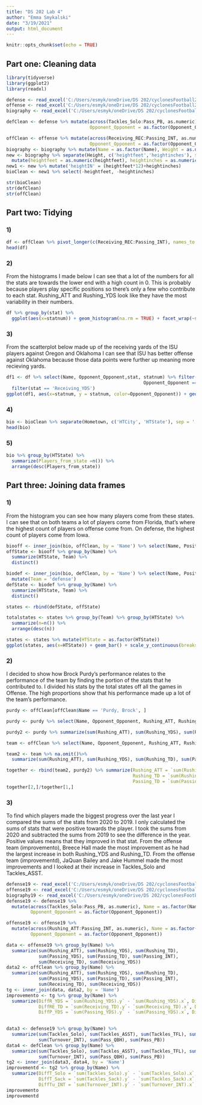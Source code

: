 ```yaml
---
title: "DS 202 Lab 4"
author: "Emma Smykalski"
date: "3/19/2021"
output: html_document
---
```


```r
knitr::opts_chunk$set(echo = TRUE)
```

## Part one: Cleaning data  
```r
library(tidyverse)
library(ggplot2)
library(readxl)

defense <- read_excel('C:/Users/esmyk/oneDrive/DS 202/cyclonesFootball2020.xlsx', sheet='Defensive')
offense <- read_excel('C:/Users/esmyk/oneDrive/DS 202/cyclonesFootball2020.xlsx', sheet='Offensive')
biography <- read_excel('C:/Users/esmyk/oneDrive/DS 202/cyclonesFootball2020.xlsx', sheet='Biography')
```
```r
defClean <- defense %>% mutate(across(Tackles_Solo:Pass_PB, as.numeric),Name = as.factor(Name), 
                               Opponent_Opponent = as.factor(Opponent_Opponent))

offClean <- offense %>% mutate(across(Receiving_REC:Passing_INT, as.numeric), Name = as.factor(Name), 
                               Opponent_Opponent = as.factor(Opponent_Opponent))
biography <- biography %>% mutate(Name = as.factor(Name), Weight = as.numeric(Weight))
new <- biography %>% separate(Height, c('heightfeet','heightinches'), sep='-') %>%
  mutate(heightfeet = as.numeric(heightfeet), heightinches = as.numeric(heightinches))
new1 <- new %>% mutate('heightIN' = (heightfeet*12)+heightinches)
bioClean <- new1 %>% select(-heightfeet, -heightinches)

str(bioClean)
str(defClean)
str(offClean)

```  

## Part two: Tidying  
### 1) 
```r
df <- offClean %>% pivot_longer(c(Receiving_REC:Passing_INT), names_to = 'stat', values_to = 'statnum')
head(df)
```  
### 2)  
From the histograms I made below I can see that a lot of the numbers for all the stats are towards the lower end with a high count in 0. This is probably because players play specific positions so there's only a few who contribute to each stat. Rushing_ATT and Rushing_YDS look like they have the most variability in their numbers.
```r
df %>% group_by(stat) %>%
  ggplot(aes(x=statnum)) + geom_histogram(na.rm = TRUE) + facet_wrap(~stat, scales = 'free')
```  

### 3)  
From the scatterplot below made up of the receiving yards of the ISU players against Oregon and Oklahoma I can see that ISU has better offense against Oklahoma because those data points were further up meaning more recieving yards.  
```r
df1 <- df %>% select(Name, Opponent_Opponent,stat, statnum) %>% filter(Opponent_Opponent == 'Oregon' |
                                                   Opponent_Opponent == 'Oklahoma') %>%
  filter(stat == 'Receiving_YDS')
ggplot(df1, aes(x=statnum, y = statnum, color=Opponent_Opponent)) + geom_point() + xlab('Receiving Yards') + ylab('Receiving Yards')
```

### 4)
```r
bio <- bioClean %>% separate(Hometown, c('HTCity', 'HTState'), sep = ', ')
head(bio)
```

### 5)  
```r
bio %>% group_by(HTState) %>%
  summarize(Players_from_state =n()) %>%
  arrange(desc(Players_from_state))
```

## Part three: Joining data frames  
### 1)  
From the histogram you can see how many players come from these states. I can see that on both teams a lot of players come from Florida, that's where the highest count of players on offense come from. On defense, the highest count of players come from Iowa.  
```r
biooff <- inner_join(bio, offClean, by = 'Name') %>% select(Name, Position, HTState) %>% mutate(Team = 'Offense')
offState <- biooff %>% group_by(Name) %>%
  summarize(HTState, Team) %>%
  distinct()

biodef <- inner_join(bio, defClean, by = 'Name') %>% select(Name, Position, HTState) %>%
  mutate(Team = 'defense')
defState <- biodef %>% group_by(Name) %>%
  summarize(HTState, Team) %>%
  distinct()

states <- rbind(defState, offState)

totalstates <- states %>% group_by(Team) %>% group_by(HTState) %>%
  summarize(n=n()) %>%
  arrange(desc(n))

states <- states %>% mutate(HTState = as.factor(HTState)) 
ggplot(states, aes(x=HTState)) + geom_bar() + scale_y_continuous(breaks=c(2,4,6,8,10,12,14)) + xlab('State') + ylab('Number of players from the state') + facet_wrap(~Team) + coord_flip()
```  

### 2)  
I decided to show how Brock Purdy's performance relates to the performance of the team by finding the portion of the stats that he contributed to. I divided his stats by the total states off all the games in Offense. The high proportions show that his performance made up a lot of the team's performance. 
```r
purdy <- offClean[offClean$Name == 'Purdy, Brock', ]

purdy <- purdy %>% select(Name, Opponent_Opponent, Rushing_ATT, Rushing_YDS, Rushing_TD, Passing_YDS, Passing_TD, Passing_INT)

purdy2 <- purdy %>% summarize(sum(Rushing_ATT), sum(Rushing_YDS), sum(Rushing_TD),sum(Passing_YDS), sum(Passing_TD), sum(Passing_INT))

team <- offClean %>% select(Name, Opponent_Opponent, Rushing_ATT, Rushing_YDS, Rushing_TD, Passing_YDS, Passing_TD, Passing_INT)

team2 <- team %>% na.omit()%>%
  summarize(sum(Rushing_ATT), sum(Rushing_YDS), sum(Rushing_TD), sum(Passing_YDS), sum(Passing_TD), sum(Passing_INT))

together <- rbind(team2, purdy2) %>% summarize(Rushing_ATT = `sum(Rushing_ATT)`, Rushing_YDS = `sum(Rushing_YDS)`, 
                                               Rushing_TD = `sum(Rushing_TD)`, Passing_YDS = `sum(Passing_YDS)`, 
                                               Passing_TD = `sum(Passing_TD)`, Passing_INT = `sum(Passing_INT)`)
together[2,]/together[1,]
```  

### 3)  
To find which players made the biggest progress over the last year I compared the sums of the stats from 2020 to 2019. I only calculated the sums of stats that were positive towards the player. I took the sums from 2020 and subtracted the sums from 2019 to see the difference in the year. Positive values means that they improved in that stat. From the offense team (improvemento), Breece Hall made the most improvement as he had the largest increase in both Rushing_YDS and Rushing_TD.  From the offense team (improvementd), JaQuan Bailey and Jake Hummel made the most improvements and I looked at their increase in Tackles_Solo and Tackles_ASST.
```r
defense19 <- read_excel('C:/Users/esmyk/oneDrive/DS 202/cyclonesFootball2019.xlsx', sheet='Defensive')
offense19 <- read_excel('C:/Users/esmyk/oneDrive/DS 202/cyclonesFootball2019.xlsx', sheet='Offensive')
biography19 <- read_excel('C:/Users/esmyk/oneDrive/DS 202/cyclonesFootball2019.xlsx', sheet='Biography')
defense19 <- defense19 %>%
  mutate(across(Tackles_Solo:Pass_PB, as.numeric), Name = as.factor(Name), 
         Opponent_Opponent = as.factor(Opponent_Opponent))

offense19 <- offense19 %>%
  mutate(across(Rushing_ATT:Passing_INT, as.numeric), Name = as.factor(Name), 
         Opponent_Opponent = as.factor(Opponent_Opponent))

data <- offense19 %>% group_by(Name) %>%
  summarize(sum(Rushing_ATT), sum(Rushing_YDS), sum(Rushing_TD),
            sum(Passing_YDS), sum(Passing_TD), sum(Passing_INT),
            sum(Receiving_TD), sum(Receiving_YDS))
data2 <- offClean %>% group_by(Name) %>%
  summarize(sum(Rushing_ATT), sum(Rushing_YDS), sum(Rushing_TD),
            sum(Passing_YDS), sum(Passing_TD), sum(Passing_INT), 
            sum(Receiving_TD), sum(Receiving_YDS))
tg <- inner_join(data, data2, by = 'Name')
improvemento <- tg %>% group_by(Name) %>%
  summarize(DiffR_YDS = `sum(Rushing_YDS).y` - `sum(Rushing_YDS).x`, DiffR_TD = `sum(Rushing_TD).y` - `sum(Rushing_TD).x`, 
            DiffRE_TD = `sum(Receiving_TD).y`- `sum(Receiving_TD).x`, DiffRE_YDS = `sum(Receiving_YDS).y`- `sum(Receiving_YDS).x`, 
            DiffP_YDS = `sum(Passing_YDS).y` - `sum(Passing_YDS).x`, DiffP_TD = `sum(Passing_TD).y` - `sum(Passing_TD).x`)
            

data3 <- defense19 %>% group_by(Name) %>%
  summarize(sum(Tackles_Solo), sum(Tackles_ASST), sum(Tackles_TFL), sum(Tackles_Sack), sum(Turnover_FF), sum(Turnover_FR), 
            sum(Turnover_INT), sum(Pass_QBH), sum(Pass_PB))
data4 <- defClean %>% group_by(Name) %>%
  summarize(sum(Tackles_Solo), sum(Tackles_ASST), sum(Tackles_TFL), sum(Tackles_Sack), sum(Turnover_FF), sum(Turnover_FR), 
            sum(Turnover_INT), sum(Pass_QBH), sum(Pass_PB))
tg2 <- inner_join(data3, data4, by = 'Name')
improvementd <- tg2 %>% group_by(Name) %>%
  summarize(DiffT_Solo = `sum(Tackles_Solo).y` - `sum(Tackles_Solo).x`, DiffT_ASST = `sum(Tackles_ASST).y` - `sum(Tackles_ASST).x`,
            DiffT_Sack = `sum(Tackles_Sack).y` - `sum(Tackles_Sack).x`, DiffTu_FF = `sum(Turnover_FF).y` - `sum(Turnover_FF).x`, 
            DiffTu_INT = `sum(Turnover_INT).y` - `sum(Turnover_INT).x`, DiffP_QBH = `sum(Pass_QBH).y` - `sum(Pass_QBH).x`)
improvemento
improvementd
```